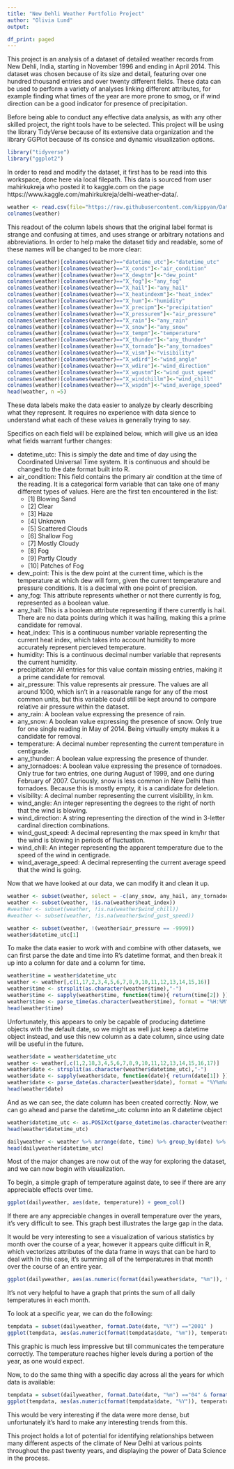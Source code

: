 ```yaml
---
title: "New Dehli Weather Portfolio Project"
author: "Olivia Lund"
output: 

df_print: paged
---
```


This project is an analysis of a dataset of detailed weather records from New Dehli, India, starting in November 1996 and ending in April 2014. This dataset was chosen because of its size and detail, featuring over one hundred thousand entries and over twenty different fields. These data can be used to perform a variety of analyses linking different attributes, for example finding what times of the year are more prone to smog, or if wind direction can be a good indicator for presence of precipitation. 

Before being able to conduct any effective data analysis, as with any other skilled project, the right tools have to be selected. This project will be using the library TidyVerse because of its extensive data organization and the library GGPlot because of its consice and dynamic visualization options.
```R
library("tidyverse")
library("ggplot2")
```

In order to read and modify the dataset, it first has to be read into this workspace, done here via local filepath. This data is sourced from user mahirkukreja who posted it to kaggle.com on the page https://www.kaggle.com/mahirkukreja/delhi-weather-data/. 
```R
weather <- read.csv(file="https://raw.githubusercontent.com/kippyan/DataScience/master/dehliweather.csv",)
colnames(weather)
```

This readout of the column labels shows that the original label format is strange and confusing at times, and uses strange or arbitrary notations and abbreviations. In order to help make the dataset tidy and readable, some of these names will be changed to be more clear:
```R
colnames(weather)[colnames(weather)=="datetime_utc"]<-"datetime_utc"
colnames(weather)[colnames(weather)=="X_conds"]<-"air_condition"
colnames(weather)[colnames(weather)=="X_dewptm"]<-"dew_point"
colnames(weather)[colnames(weather)=="X_fog"]<-"any_fog"
colnames(weather)[colnames(weather)=="X_hail"]<-"any_hail"
colnames(weather)[colnames(weather)=="X_heatindexm"]<-"heat_index"
colnames(weather)[colnames(weather)=="X_hum"]<-"humidity"
colnames(weather)[colnames(weather)=="X_precipm"]<-"precipitation"
colnames(weather)[colnames(weather)=="X_pressurem"]<-"air_pressure"
colnames(weather)[colnames(weather)=="X_rain"]<-"any_rain"
colnames(weather)[colnames(weather)=="X_snow"]<-"any_snow"
colnames(weather)[colnames(weather)=="X_tempm"]<-"temperature"
colnames(weather)[colnames(weather)=="X_thunder"]<-"any_thunder"
colnames(weather)[colnames(weather)=="X_tornado"]<-"any_tornadoes"
colnames(weather)[colnames(weather)=="X_vism"]<-"visibility"
colnames(weather)[colnames(weather)=="X_wdird"]<-"wind_angle"
colnames(weather)[colnames(weather)=="X_wdire"]<-"wind_direction"
colnames(weather)[colnames(weather)=="X_wgustm"]<-"wind_gust_speed"
colnames(weather)[colnames(weather)=="X_windchillm"]<-"wind_chill"
colnames(weather)[colnames(weather)=="X_wspdm"]<-"wind_average_speed"
head(weather, n =5)
```

These data labels make the data easier to analyze by clearly describing what they represent. 
It requires no experience with data sience to understand what each of these values is generally trying to say. 

Specifics on each field will be explained below, which will give us an idea what fields warrant further changes:  

* datetime_utc: This is simply the date and time of day using the Coordinated Universal Time system. It is continuous and should be changed to the date format built into R.
* air_condition: This field contains the primary air condition at the time of the reading. It is a categorical form variable that can take one of many different types of values. Here are the first ten encountered in the list:
    + [1] Blowing Sand  
    + [2] Clear                 
    + [3] Haze  
    + [4] Unknown  
    + [5] Scattered Clouds  
    + [6] Shallow Fog  
    + [7] Mostly Cloudy  
    + [8] Fog  
    + [9] Partly Cloudy  
    + [10] Patches of Fog  
* dew_point: This is the dew point at the current time, which is the temperature at which dew will form, given the current temperature and pressure conditions. It is a decimal with one point of precision.  
* any_fog: This attribute represents whether or not there currently is fog, represented as a boolean value.  
* any_hail: This is a boolean attribute representing if there currently is hail. There are no data points during which it was hailing, making this a prime candidate for removal.  
* heat_index: This is a continuous number variable representing the current heat index, which takes into account humidity to more accurately represent percieved temperature.  
* humidity: This is a continuous decimal number variable that represents the current humidity.  
* precipitiaton: All entries for this value contain missing entries, making it a prime candidate for removal.  
* air_pressure: This value represents air pressure. The values are all around 1000, which isn't in a reasonable range for any of the most common units, but this variable could still be kept around to compare relative air pressure within the dataset.  
* any_rain: A boolean value expressing the presence of rain.  
* any_snow: A boolean value expressing the presence of snow. Only true for one single reading in May of 2014. Being virtually empty makes it a candidate for removal.  
* temperature: A decimal number representing the current temperature in centigrade.  
* any_thunder: A boolean value expressing the presence of thunder.  
* any_tornadoes: A boolean value expressing the presence of tornadoes. Only true for two entries, one during August of 1999, and one during February of 2007. Curiously, snow is less common in New Delhi than tornadoes. Because this is mostly empty, it is a candidate for deletion.  
* visibility: A decimal number representing the current visibility, in km.  
* wind_angle: An integer representing the degrees to the right of north that the wind is blowing.  
* wind_direction: A string representing the direction of the wind in 3-letter cardinal direction combinations.  
* wind_gust_speed: A decimal representing the max speed in km/hr that the wind is blowing in periods of fluctuation.  
* wind_chill: An integer representing the apparent temperature due to the speed of the wind in centigrade.  
* wind_average_speed: A decimal representing the current average speed that the wind is going.  
  

Now that we have looked at our data, we can modify it and clean it up.
```R
weather <- subset(weather, select = -c(any_snow, any_hail, any_tornadoes, precipitation))
weather <- subset(weather, !is.na(weather$heat_index))
#weather <- subset(weather, !is.na(weather$wind_chill))
#weather <- subset(weather, !is.na(weather$wind_gust_speed))

weather <- subset(weather, !(weather$air_pressure == -9999))
weather$datetime_utc[1]
```



To make the data easier to work with and combine with other datasets, we can first parse the date and time into R's datetime format, and then break it up into a column for date and a column for time. 
```R
weather$time = weather$datetime_utc
weather <- weather[,c(1,17,2,3,4,5,6,7,8,9,10,11,12,13,14,15,16)]
weather$time <- strsplit(as.character(weather$time),"-")
weather$time <- sapply(weather$time, function(time){ return(time[2]) })
weather$time <- parse_time(as.character(weather$time), format = "%H:%M")
head(weather$time)
```
Unfortunately, this appears to only be capable of producing datetime objects with the default date, so we might as well just keep a datetime object instead, and use this new column as a date column, since using date will be useful in the future.

```R
weather$date = weather$datetime_utc
weather <- weather[,c(1,2,18,3,4,5,6,7,8,9,10,11,12,13,14,15,16,17)]
weather$date <- strsplit(as.character(weather$datetime_utc),"-")
weather$date <- sapply(weather$date, function(date){ return(date[1]) })
weather$date <- parse_date(as.character(weather$date), format = "%Y%m%d")
head(weather$date)
```
And as we can see, the date column has been created correctly. 
Now, we can go ahead and parse the datetime_utc column into an R datetime object
```R
weather$datetime_utc <- as.POSIXct(parse_datetime(as.character(weather$datetime_utc), format = "%Y%m%d-%H:%M"))
head(weather$datetime_utc)
```


```R
dailyweather <- weather %>% arrange(date, time) %>% group_by(date) %>% slice(1)
head(dailyweather$datetime_utc)
```


Most of the major changes are now out of the way for exploring the dataset, and we can now begin with visualization.

To begin, a simple graph of temperature against date, to see if there are any appreciable effects over time.
```R
ggplot(dailyweather, aes(date, temperature)) + geom_col()
```

If there are any appreciable changes in overall temperature over the years, it's very difficult to see. This graph best illustrates the large gap in the data. 

It would be very interesting to see a visualization of various statistics by month over the course of a year, however it appears quite difficult in R, which vectorizes attributes of the data frame in ways that can be hard to deal with In this case, it's summing all of the temperatures in that month over the course of an entire year. 
```R
ggplot(dailyweather, aes(as.numeric(format(dailyweather$date, "%m")), temperature)) + geom_col()
```

It's not very helpful to have a graph that prints the sum of all daily temperatures in each month. 


To look at a specific year, we can do the following:
```R
tempdata = subset(dailyweather, format.Date(date, "%Y") =="2001" )
ggplot(tempdata, aes(as.numeric(format(tempdata$date, "%m")), temperature)) + geom_point() + labs(x = "month")
```

This graphic is much less impressive but till communicates the temperature correctly. The temperature reaches higher levels during a portion of the year, as one would expect.

Now, to do the same thing with a specific day across all the years for which data is available:
```R
tempdata = subset(dailyweather, format.Date(date, "%m") =="04" & format.Date(date, "%d") =="01")
ggplot(tempdata, aes(as.numeric(format(tempdata$date, "%Y")), temperature)) + geom_path() + labs(x = "Year", y = "Temperature on April 1st")
```

This would be very interesting if the data were more dense, but unfortunately it's hard to make any interesting trends from this.

This project holds a lot of potential for identifying relationships between many different aspects of the climate of New Delhi at various points throughout the past twenty years, and displaying the power of Data Science in the process.
